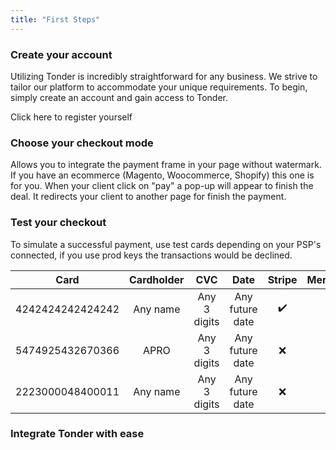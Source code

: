 ```yaml
---
title: "First Steps"
---
```


### Create your account

Utilizing Tonder is incredibly straightforward for any business. We strive to tailor our platform to accommodate your unique requirements. To begin, simply create an account and gain access to Tonder.

<Card href="https://app.tonder.io/users/create-user-business/"  >Click here to register yourself </Card>


### Choose your checkout mode 

<CardGroup>

<Card title="Embedded Inline SDK" icon="flag-checkered" href="/">
  Allows you to integrate the payment frame in your page without watermark.
</Card>

<Card title="Plug-in" icon="rocket" href="/">
  If you have an ecommerce (Magento, Woocommerce, Shopify) this one is for you. 
</Card>

<Card title="Pop-up" icon="rocket" href="/">
  When your client click on "pay" a pop-up will appear to finish the deal.
</Card>

<Card title="Alternative tab" icon="flag" href="/">
  It redirects your client to another page for finish the payment. 
</Card>

</CardGroup>

### Test your checkout

To simulate a successful payment, use test cards depending on your PSP's connected, if you use prod keys the transactions would be declined.

| Card | Cardholder     |  CVC  | Date | Stripe | Mercadopago | Openpay | Paypal | Conekta |
|  :---: | :---:| :---: |:---: | :---:|:---:|:---:|:---:|:---:|
| 4242424242424242 | Any name | Any 3 digits | Any future date  | ✔️| ❌ | ✔️ | ❌ | ✔️|
| 5474925432670366 | APRO     | Any 3 digits | Any future date  | ❌| ✔️ | ❌ | ❌ | ❌|
| 2223000048400011 | Any name | Any 3 digits | Any future date  | ❌| ❌ | ❌ | ✔️ | ❌|

### Integrate Tonder with ease 